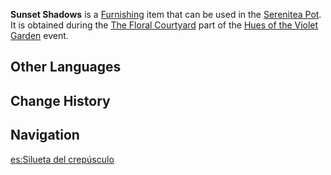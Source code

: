 {{Furnishing Infobox
|id             = 373849
|image          = Item Sunset Shadows.png
|category       = Main Flower
|quality        = 3
|description    = A shy main flower of Mondstadt. It evokes the scene of a young woman waiting for her lover's return under the glow of sunset, as she stands on tip-toe while gazing at the distant horizon.
|event          = Hues of the Violet Garden
|source1        = [[Hues of the Violet Garden/The Floral Courtyard|The Floral Courtyard]] event
}}
'''Sunset Shadows''' is a [[Furnishing]] item that can be used in the [[Serenitea Pot]]. It is obtained during the [[Hues of the Violet Garden/The Floral Courtyard|The Floral Courtyard]] part of the [[Hues of the Violet Garden]] event.

==Other Languages==
{{Other Languages
|en      = Sunset Shadows
|zhs     = 晚霞的姿影
|zhs_rm  = Wǎnxiá de Zīyǐng
|zht     = 晚霞的姿影
|zht_rm  = Wǎnxiá de Zīyǐng
|zh_tl   = 
|ja      = 夕焼けの影
|ja_rm   = Yuuyake no Kage{{Assumed}}
|ja_tl   = 
|ko      = 노을의 자태
|ko_rm   = Noeul-ui Jatae
|ko_tl   = Figure of the Sunset
|es      = Silueta del crepúsculo
|es_tl   = Silhouette of the Twilight
|fr      = Ombre du couchant
|fr_tl   = Sunset Shadow
|ru      = Тени заката
|ru_tl   = Sunset Shadows
|th      = ดอกร่างเงายามสนธยา
|th_rm   = 
|th_tl   = 
|vi      = Chiếc Bóng Hoàng Hôn
|vi_tl   = 
|de      = Schatten der Abenddämmerung
|de_tl   = 
|id      = Bayangan Senja
|id_tl   = Sunset Shadows
|pt      = Sombras do Pôr do Sol
|pt_tl   = 
|tr      = Gün Batımında Gölgeler
|tr_tl   = 
|it      = Ombra del tramonto
|it_tl   = 
}}

==Change History==
{{Change History|2.6}}

==Navigation==
{{Furnishing Navbox/Subsystems|curio}}

[[es:Silueta del crepúsculo]]